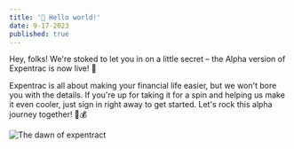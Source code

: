 ```yaml
---
title: '👋 Hello world!'
date: 9-17-2023
published: true
---
```


Hey, folks! We're stoked to let you in on a little secret – the Alpha version of Expentrac is now live! 🚀

Expentrac is all about making your financial life easier, but we won't bore you with the details. If you're up for taking it for a spin and helping us make it even cooler, just sign in right away to get started. Let's rock this alpha journey together! 🤘💰

![The dawn of expentract](/blog/jakob-owens-uWbRcJSJLV8-unsplash.jpg)